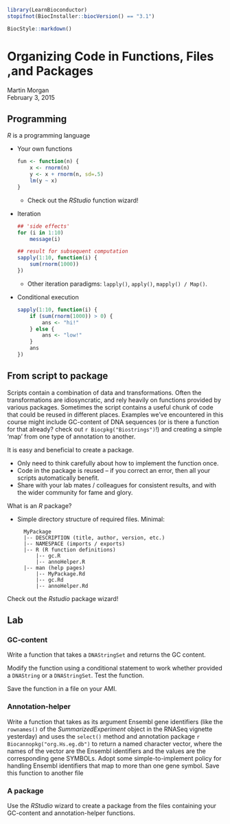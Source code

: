<!--
%\VignetteIndexEntry{03.2 Organizing Code in Functions, Files ,and Packages}
%\VignettePackage{LearnBioconductor}
%\VignetteEngine{knitr::knitr}
-->

```r
library(LearnBioconductor)
stopifnot(BiocInstaller::biocVersion() == "3.1")
```

```r
BiocStyle::markdown()
```

# Organizing Code in Functions, Files ,and Packages

Martin Morgan<br/>
February 3, 2015

## Programming

_R_ is a programming language

- Your own functions

  ```r
  fun <- function(n) {
      x <- rnorm(n)
      y <- x + rnorm(n, sd=.5)
      lm(y ~ x)
  }
  ```

    - Check out the _RStudio_ function wizard!

- Iteration

  ```r
  ## 'side effects'
  for (i in 1:10)
      message(i)

  ## result for subsequent computation
  sapply(1:10, function(i) {
      sum(rnorm(1000))
  })
  ```
  
    - Other iteration paradigms: `lapply()`, `apply()`, `mapply() / Map()`.

- Conditional execution

  ```r
  sapply(1:10, function(i) {
      if (sum(rnorm(1000)) > 0) {
          ans <- "hi!"
      } else {
          ans <- "low!"
      }
      ans
  })
  ```

## From script to package

Scripts contain a combination of data and transformations. Often the
transformations are idiosyncratic, and rely heavily on functions
provided by various packages. Sometimes the script contains a useful
chunk of code that could be reused in different places. Examples we've
encountered in this course might include GC-content of DNA sequences
(or is there a function for that already? check out
`r Biocpkg("Biostrings")`!) and creating a simple 'map' from one type of
annotation to another.

It is easy and beneficial to create a package. 

- Only need to think carefully about how to implement the function once.
- Code in the package is reused -- if you correct an error, then all
  your scripts automatically benefit.
- Share with your lab mates / colleagues for consistent results, and
  with the wider community for fame and glory.
  
What is an _R_ package?

- Simple directory structure of required files. Minimal:

        MyPackage
        |-- DESCRIPTION (title, author, version, etc.)
        |-- NAMESPACE (imports / exports)
        |-- R (R function definitions)
            |-- gc.R
            |-- annoHelper.R
        |-- man (help pages)
            |-- MyPackage.Rd
            |-- gc.Rd
            |-- annoHelper.Rd
  
Check out the _Rstudio_ package wizard!

## Lab

### GC-content

Write a function that takes a `DNAStringSet` and returns the GC content.

Modify the function using a conditional statement to work whether
provided a `DNAString` or a `DNAStringSet`. Test the function.

Save the function in a file on your AMI.

### Annotation-helper

Write a function that takes as its argument Ensembl gene identifiers
(like the `rownames()` of the _SummarizedExperiment_ object in the
RNASeq vignette yesterday) and uses the `select()` method and
annotation package `r Biocannopkg("org.Hs.eg.db")` to return a named
character vector, where the names of the vector are the Ensembl
identifiers and the values are the corresponding gene SYMBOLs. Adopt
some simple-to-implement policy for handling Ensembl identifiers that
map to more than one gene symbol. Save this function to another file

### A package

Use the _RStudio_ wizard to create a package from the files containing
your GC-content and annotation-helper functions.
